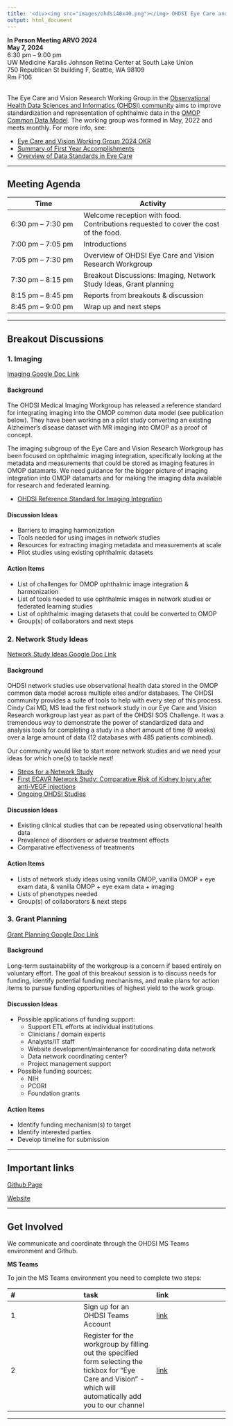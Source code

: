```yaml
---
title: '<div><img src="images/ohdsi40x40.png"></img> OHDSI Eye Care and Vision Research Working Group </div>'
output: html_document
---
```


<div align="center"> **In Person Meeting ARVO 2024 ** </div> 
<div align="center"> **May 7, 2024 ** </div> 
<div align="center"> 6:30 pm – 9:00 pm </div> 
<div align="center"> UW Medicine Karalis Johnson Retina Center at South Lake Union </div> 
<div align="center"> 750 Republican St building F, Seattle, WA 98109 </div> 
<div align="center"> Rm F106 </div> 

<br>
The Eye Care and Vision Research Working Group in the [Observational Health Data Sciences and Informatics (OHDSI) community](ohdsi.org) aims to improve standardization and representation of ophthalmic data in the [OMOP Common Data Model](https://www.ohdsi.org/data-standardization/).  The working group was formed in May, 2022 and meets monthly. For more info, see: 

+ [Eye Care and Vision Working Group 2024 OKR](https://www.ohdsi.org/wp-content/uploads/2024/02/Eyecare-24.pdf)
+ [Summary of First Year Accomplishments](https://www.ohdsi.org/2023showcase-510/)
+ [Overview of Data Standards in Eye Care]( https://eyewiki.org/Data_Standards_in_Eye_Care)

---

## **Meeting Agenda**

| Time | Activity |
| ---- | -------- |
| 6:30 pm – 7:30 pm | Welcome reception with food.  Contributions requested to cover the cost of the food.| 
| 7:00 pm – 7:05 pm | Introductions |
| 7:05 pm – 7:30 pm | Overview of OHDSI Eye Care and Vision Research Workgroup | 
| 7:30 pm – 8:15 pm	| Breakout Discussions: Imaging, Network Study Ideas, Grant planning |
| 8:15 pm – 8:45 pm |	Reports from breakouts & discussion |
| 8:45 pm – 9:00 pm	| Wrap up and next steps |

---

## **Breakout Discussions** 

### 1. Imaging 
[Imaging Google Doc Link](https://docs.google.com/document/d/1HYZsTDA0hZajYqswC1Izn1Hq1T3pMMjSsCt_aXJNZhc/edit?usp=sharing)

#### Background
The OHDSI Medical Imaging Workgroup has released a reference standard for integrating imaging into the OMOP common data model (see publication below).  They have been working an a pilot study converting an existing Alzheimer's disease dataset with MR imaging into OMOP as a proof of concept.
<p> The imaging subgroup of the Eye Care and Vision Research Workgroup has been focused on ophthalmic imaging integration, specifically looking at the metadata and measurements that could be stored as imaging features in OMOP datamarts.  We need guidance for the bigger picture of imaging integration into OMOP datamarts and for making the imaging data available for research and federated learning.

  + [OHDSI Reference Standard for Imaging Integration](https://link.springer.com/article/10.1007/s10278-024-00982-6)


#### Discussion Ideas
  + Barriers to imaging harmonization
  + Tools needed for using images in network studies
  + Resources for extracting imaging metadata and measurements at scale
  + Pilot studies using existing ophthalmic datasets

#### Action Items
  + List of challenges for OMOP ophthalmic image integration & harmonization
  + List of tools needed to use ophthalmic images in network studies or federated learning studies
  + List of ophthalmic imaging datasets that could be converted to OMOP
  + Group(s) of collaborators and next steps


### 2. Network Study Ideas

[Network Study Ideas Google Doc Link](https://docs.google.com/document/d/1Ljd-eP1vh_RXsV0gaajdArW-S_F0mHbDDqBFM5OeMn0/edit?usp=sharing)

#### Background

OHDSI network studies use observational health data stored in the OMOP common data model across multiple sites and/or databases.  The OHDSI community provides a suite of tools to help with every step of this process.  Cindy Cai MD, MS lead the first network study in our Eye Care and Vision Research workgroup last year as part of the OHDSI SOS Challenge.  It was a tremendous way to demonstrate the power of standardized data and analysis tools for completing a study in a short amount of time (9 weeks) over a large amount of data (12 databases with 485 patients combined).

<p> Our community would like to start more network studies and we need your ideas for which one(s) to tackle next!

  + [Steps for a Network Study](https://ohdsi.github.io/TheBookOfOhdsi/StudySteps.html#study-steps-in-detail)
  + [First ECAVR Network Study: Comparative Risk of Kidney Injury after anti-VEGF injections](https://pubmed.ncbi.nlm.nih.gov/38519026/)
  + [Ongoing OHDSI Studies](https://data.ohdsi.org/OhdsiStudies/)
    
#### Discussion Ideas
  
  + Existing clinical studies that can be repeated using observational health data
  + Prevalence of disorders or adverse treatment effects
  + Comparative effectiveness of treatments

#### Action Items
  
  + Lists of network study ideas using vanilla OMOP, vanilla OMOP + eye exam data, & vanilla OMOP + eye exam data + imaging
  + Lists of phenotypes needed
  + Group(s) of collaborators & next steps

### 3. Grant Planning

[Grant Planning Google Doc Link](https://docs.google.com/document/d/19GQj0sT32uFvDTYRVIRUiZ7h43qLm9KmcpuCEyVmbR4/edit)

#### Background 
Long-term sustainability of the workgroup is a concern if based entirely on voluntary effort.
The goal of this breakout session is to discuss needs for funding, identify potential funding mechanisms, and make plans for action items to pursue funding opportunities of highest yield to the work group.

#### Discussion Ideas

+ Possible applications of funding support:
  * Support ETL efforts at individual institutions 
  * Clinicians / domain experts
  * Analysts/IT staff 
  * Website development/maintenance for coordinating data network
  * Data network coordinating center?
  * Project management support 
+ Possible funding sources: 
  * NIH
  * PCORI 
  * Foundation grants 

#### Action Items

+ Identify funding mechanism(s) to target
+ Identify interested parties 
+ Develop timeline for submission 

---

## **Important links**

[Github Page](https://github.com/OHDSI/EyeCareVisionWG)

[Website](https://ohdsi.github.io/EyeCareVisionWG/)


---

## **Get Involved**

We communicate and coordinate through the OHDSI MS Teams environment and Github.

**MS Teams**

To join the MS Teams environment you need to complete two steps:

| # | task | link | 
|:-|:-|:-|
| 1 | Sign up for an OHDSI Teams Account | [link](https://forms.office.com/Pages/ResponsePage.aspx?id=lAAPoyCRq0q6TOVQkCOy1ZyG6Ud_r2tKuS0HcGnqiQZUQ05MOU9BSzEwOThZVjNQVVFGTDNZRENONiQlQCN0PWcu)|
| 2 | Register for the workgroup by filling out the specified form selecting the tickbox for "Eye Care and Vision" - which will automatically add you to our channel | [link](https://forms.office.com/Pages/ResponsePage.aspx?id=lAAPoyCRq0q6TOVQkCOy1ZyG6Ud_r2tKuS0HcGnqiQZUOVJFUzBFWE1aSVlLN0ozR01MUVQ4T0RGNyQlQCN0PWcu)|


---
